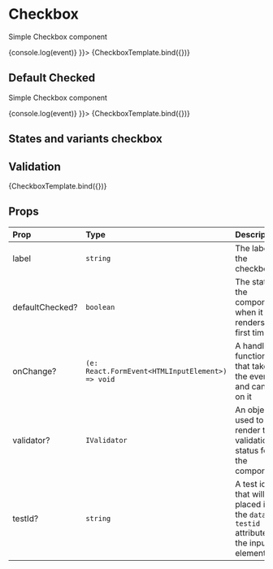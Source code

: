 

<Meta title="Components/Checkbox" component={Checkbox} />

# Checkbox

Simple Checkbox component

<Canvas>
  <Story
    name="Default"
    parameters={{
      componentIds: ['component-checkbox']
    }}
    args={{ label: 'Checkbox input', defaultChecked: false, onChange: (event) => {console.log(event)} }}>
    {CheckboxTemplate.bind({})}
  </Story>
</Canvas>

## Default Checked

Simple Checkbox component

<Canvas>
  <Story
    name="DefaultChecked"
    parameters={{
      componentIds: ['component-checkbox']
    }}
    args={{ label: 'Checkbox input', defaultChecked: true, onChange: (event) => {console.log(event)} }}>
    {CheckboxTemplate.bind({})}
  </Story>
</Canvas>

## States and variants checkbox

<Canvas>
  <form>
    <Checkbox label="Normal unchecked" />
    <Checkbox label="Normal checked" checked />
  </form>
  <form>
    <Checkbox label="Valid unchecked" className="is-valid" />
    <Checkbox label="Valid checked" className="is-valid" checked />
  </form>
  <form>
    <Checkbox label="Invalid unchecked" className="is-invalid" />
    <Checkbox label="Invalid checked" className="is-invalid" checked />
  </form>
  <form>
    <Checkbox label="Disabled unchecked" disabled />
    <Checkbox label="Disabled checked" disabled checked />
  </form>
</Canvas>

## Validation

<Canvas>
  <Story name="invalid"
         args={{
           label: 'Invalid',
           validator: {
             indicator: 'error',
             message: 'Error'
           }
         }}
  >
    {CheckboxTemplate.bind({})}
  </Story>
</Canvas>

## Props

| Prop              | Type                                                    | Description                                                                       |
| :---------------- | :------------------------------------------------------ | :-------------------------------------------------------------------------------- |
| label             | `string`                                                | The label of the checkbox                                                         |
| defaultChecked?   | `boolean`                                               | The state of the component when it renders first time                             |
| onChange?         | `(e: React.FormEvent<HTMLInputElement>) => void`        | A handler function that takes the event and can act on it                         |
| validator?        | `IValidator`                                            | An object used to render the validation status for the component                  |
| testId?           | `string`                                                | A test id that will be placed in the `data-testid` attribute on the input element |



